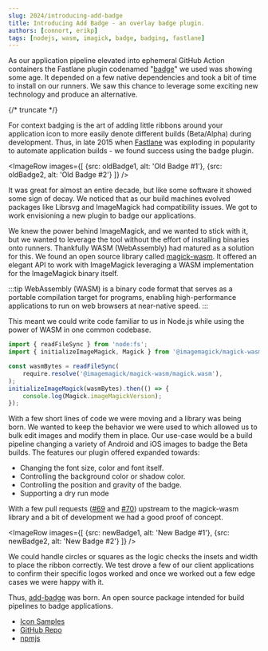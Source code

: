 ```yaml
---
slug: 2024/introducing-add-badge
title: Introducing Add Badge - an overlay badge plugin.
authors: [connort, erikp]
tags: [nodejs, wasm, imagick, badge, badging, fastlane]
---
```



As our application pipeline elevated into ephemeral GitHub Action containers the Fastlane plugin codenamed "[badge](https://github.com/HazAT/badge)" we used was showing some age. It depended on a few native dependencies and took a bit of time to install on our runners. We saw this chance to leverage some exciting new technology and produce an alternative.

{/* truncate */}

For context badging is the art of adding little ribbons around your application icon to more easily denote different builds (Beta/Alpha) during development. Thus, in late 2015 when [Fastlane](https://fastlane.tools/) was exploding in popularity to automate application builds - we found success using the badge plugin.


<ImageRow
  images={[
    {src: oldBadge1, alt: 'Old Badge #1'},
    {src: oldBadge2, alt: 'Old Badge #2'}
  ]}
  />

It was great for almost an entire decade, but like some software it showed some sign of decay. We noticed that as our build machines evolved packages like Librsvg and ImageMagick had compatibility issues. We got to work envisioning a new plugin to badge our applications.

We knew the power behind ImageMagick, and we wanted to stick with it, but we wanted to leverage the tool without the effort of installing binaries onto runners. Thankfully WASM (WebAssembly) had matured as a solution for this. We found an open source library called [magick-wasm](https://github.com/dlemstra/magick-wasm). It offered an elegant API to work with ImageMagick leveraging a WASM implementation for the ImageMagick binary itself.

:::tip
WebAssembly (WASM) is a binary code format that serves as a portable compilation target for programs, enabling high-performance applications to run on web browsers at near-native speed.
:::

This meant we could write code familiar to us in Node.js while using the power of WASM in one common codebase.

```ts
import { readFileSync } from 'node:fs';
import { initializeImageMagick, Magick } from '@imagemagick/magick-wasm';

const wasmBytes = readFileSync(
    require.resolve('@imagemagick/magick-wasm/magick.wasm'),
);
initializeImageMagick(wasmBytes).then(() => {
    console.log(Magick.imageMagickVersion);
});
```

With a few short lines of code we were moving and a library was being born. We wanted to keep the behavior we were used to which allowed us to bulk edit images and modify them in place. Our use-case would be a build pipeline changing a variety of Android and iOS images to badge the Beta builds. The features our plugin offered expanded towards:

 * Changing the font size, color and font itself.
 * Controlling the background color or shadow color.
 * Controlling the position and gravity of the badge.
 * Supporting a dry run mode

With a few pull requests ([#69](https://github.com/dlemstra/magick-wasm/pull/69) and [#70](https://github.com/dlemstra/magick-wasm/pull/70)) upstream to the magick-wasm library and a bit of development we had a good proof of concept.


<ImageRow
  images={[
    {src: newBadge1, alt: 'New Badge #1'},
    {src: newBadge2, alt: 'New Badge #2'}
  ]}
/>

We could handle circles or squares as the logic checks the insets and width to place the ribbon correctly. We test drove a few of our client applications to confirm their specific logos worked and once we worked out a few edge cases we were happy with it.

Thus, [add-badge](https://github.com/sourcetoad/add-badge) was born. An open source package intended for build pipelines to badge applications.

 * [Icon Samples](https://github.com/sourcetoad/add-badge/blob/master/SAMPLES.md)
 * [GitHub Repo](https://github.com/sourcetoad/add-badge)
 * [npmjs](https://www.npmjs.com/package/@sourcetoad/add-badge)

